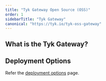 ```yaml
---
title: "Tyk Gateway Open Source (OSS)"
order: 1
sidebarTitle: "Tyk Gateway"
canonical: "https://tyk.io/tyk-oss-gateway"
---
```



## What is the Tyk Gateway?

<TykGatewayFeaturesInclude/>

## Deployment Options

Refer the [deployment options](/5.8/apim) page.